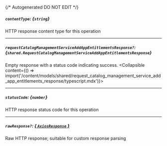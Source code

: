 {/* Autogenerated DO NOT EDIT  */}

##### `contentType`: *{`string`}*
HTTP response content type for this operation

---
##### `requestCatalogManagementServiceAddAppEntitlementsResponse?`: *{`shared.RequestCatalogManagementServiceAddAppEntitlementsResponse`}*
Empty response with a status code indicating success.
<Collapsible content={() => import('/content/models/shared/request_catalog_management_service_add_app_entitlements_response/typescript.mdx')}>
</Collapsible>

---
##### `statusCode`: *{`number`}*
HTTP response status code for this operation

---
##### `rawResponse?`: [*{ `AxiosResponse` }*](https://axios-http.com/docs/res_schema)
Raw HTTP response; suitable for custom response parsing

